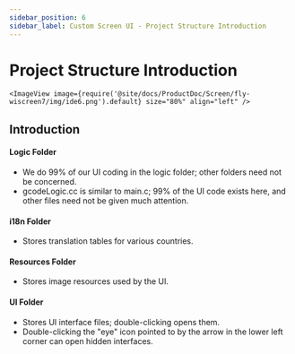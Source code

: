 ```yaml
---
sidebar_position: 6
sidebar_label: Custom Screen UI - Project Structure Introduction
---
```





# Project Structure Introduction


    <ImageView image={require('@site/docs/ProductDoc/Screen/fly-wiscreen7/img/ide6.png').default} size="80%" align="left" />



## Introduction
#### Logic Folder
* We do 99% of our UI coding in the logic folder; other folders need not be concerned.
* gcodeLogic.cc is similar to main.c; 99% of the UI code exists here, and other files need not be given much attention.

#### i18n Folder
* Stores translation tables for various countries.

#### Resources Folder
* Stores image resources used by the UI.

#### UI Folder
* Stores UI interface files; double-clicking opens them.
* Double-clicking the "eye" icon pointed to by the arrow in the lower left corner can open hidden interfaces.